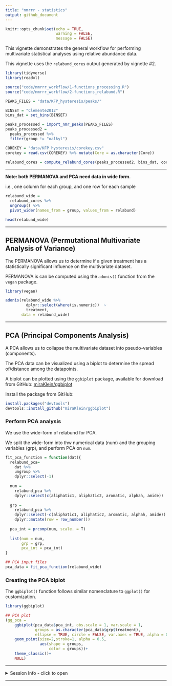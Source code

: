 ```yaml
---
title: "nmrrr - statistics"
output: github_document
---
```


```r
knitr::opts_chunk$set(echo = TRUE,
                      warning = FALSE,
                      message = FALSE)
```

This vignette demonstrates the general workflow for performing multivariate statistical analyses using relative abundance data. 

This vignette uses the `relabund_cores` output generated by vignette #2.


```r
library(tidyverse)
library(readxl)

source("code/nmrrr_workflow/1-functions_processing.R")
source("code/nmrrr_workflow/2-functions_relabund.R")

PEAKS_FILES = "data/KFP_hysteresis/peaks/"

BINSET = "Clemente2012"
bins_dat = set_bins(BINSET)

peaks_processed = import_nmr_peaks(PEAKS_FILES)
peaks_processed2 = 
  peaks_processed %>% 
  filter(group != "oalkyl")

COREKEY = "data/KFP_hysteresis/corekey.csv"
corekey = read.csv(COREKEY) %>% mutate(Core = as.character(Core))

relabund_cores = compute_relabund_cores(peaks_processed2, bins_dat, corekey)

```

---

**Note: both PERMANOVA and PCA need data in wide form.**

i.e., one column for each group, and one row for each sample

```r
relabund_wide = 
  relabund_cores %>% 
  ungroup() %>% 
  pivot_wider(names_from = group, values_from = relabund)
```

```r
head(relabund_wide)
```

---

## PERMANOVA (Permutational Multivariate Analysis of Variance)

The PERMANOVA allows us to determine if a given treatment has a statistically significant influence on the multivariate dataset.

PERMANOVA is can be computed using the `adonis()` function from the `vegan` package.

```r
library(vegan)

adonis(relabund_wide %>% 
         dplyr::select(where(is.numeric))  ~ 
         treatment,
       data = relabund_wide)
```

---

## PCA (Principal Components Analysis)

A PCA allows us to collapse the multivariate dataset into pseudo-variables (components). 

The PCA data can be visualized using a biplot to determine the spread of/distance among the datapoints.

A biplot can be plotted using the `ggbiplot` package, available for download from GitHub: [miraKlein/ggbiplot](https://github.com/miraKlein/ggbiplot)

Install the package from GitHub:
```r
install.packages("devtools")
devtools::install_github("miraKlein/ggbiplot")
```

### Perform PCA analysis

We use the wide-form of relabund for PCA. 

We split the wide-form into thw numerical data (num) and the grouping variables (grp), and perform PCA on `num`.

```r
fit_pca_function = function(dat){
  relabund_pca=
    dat %>% 
    ungroup %>% 
    dplyr::select(-1)
  
  num = 
    relabund_pca %>% 
    dplyr::select(c(aliphatic1, aliphatic2, aromatic, alphah, amide))
  
  grp = 
    relabund_pca %>% 
    dplyr::select(-c(aliphatic1, aliphatic2, aromatic, alphah, amide)) %>% 
    dplyr::mutate(row = row_number())
  
  pca_int = prcomp(num, scale. = T)
  
  list(num = num,
       grp = grp,
       pca_int = pca_int)
}

## PCA input files
pca_data = fit_pca_function(relabund_wide)

```

### Creating the PCA biplot

The `ggbiplot()` function follows similar nomenclature to `ggplot()` for customization.

```r
library(ggbiplot)

## PCA plot
(gg_pca = 
    ggbiplot(pca_data$pca_int, obs.scale = 1, var.scale = 1,
             groups = as.character(pca_data$grp$treatment), 
             ellipse = TRUE, circle = FALSE, var.axes = TRUE, alpha = 0) +
    geom_point(size=2,stroke=1, alpha = 0.5,
               aes(shape = groups,
                   color = groups))+
    theme_classic()+
    NULL)

```

---

<details>
  <summary>Session Info - click to open </summary>

Date run: `r Sys.Date()`


```r
sessionInfo()
```

</details>

---

